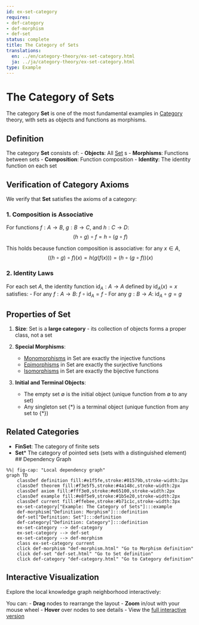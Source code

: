 ```yaml
---
id: ex-set-category
requires:
- def-category
- def-morphism
- def-set
status: complete
title: The Category of Sets
translations:
  en: ../en/category-theory/ex-set-category.html
  ja: ../ja/category-theory/ex-set-category.html
type: Example
---
```


# The Category of Sets

The category **Set** is one of the most fundamental examples in [Category](def-category.qmd) theory, with sets as objects and functions as morphisms.

## Definition

The category **Set** consists of:
- **Objects**: All [Set](../logic-set-theory/def-set.qmd) s
- **Morphisms**: Functions between sets
- **Composition**: Function composition
- **Identity**: The identity function on each set

## Verification of Category Axioms

We verify that **Set** satisfies the axioms of a category:

### 1. Composition is Associative

For functions $f: A \to B$, $g: B \to C$, and $h: C \to D$:
$$(h \circ g) \circ f = h \circ (g \circ f)$$

This holds because function composition is associative: for any $x \in A$,
$$((h \circ g) \circ f)(x) = h(g(f(x))) = (h \circ (g \circ f))(x)$$

### 2. Identity Laws

For each set $A$, the identity function $\text{id}_A: A \to A$ defined by $\text{id}_A(x) = x$ satisfies:
- For any $f: A \to B$: $f \circ \text{id}_A = f$
- For any $g: B \to A$: $\text{id}_A \circ g = g$

## Properties of Set

1. **Size**: Set is a **large category** - its collection of objects forms a proper class, not a set

2. **Special Morphisms**:
   - [Monomorphisms](def-monomorphism.qmd) in Set are exactly the injective functions
   - [Epimorphisms](def-epimorphism.qmd) in Set are exactly the surjective functions
   - [Isomorphisms](def-isomorphism.qmd) in Set are exactly the bijective functions

3. **Initial and Terminal Objects**:
   - The empty set $\emptyset$ is the initial object (unique function from $\emptyset$ to any set)
   - Any singleton set $\{*\}$ is a terminal object (unique function from any set to $\{*\}$)

## Related Categories

- **FinSet**: The category of finite sets
- **Set*** The category of pointed sets (sets with a distinguished element)
## Dependency Graph

```mermaid
%%| fig-cap: "Local dependency graph"
graph TD
    classDef definition fill:#e1f5fe,stroke:#01579b,stroke-width:2px
    classDef theorem fill:#f3e5f5,stroke:#4a148c,stroke-width:2px
    classDef axiom fill:#fff3e0,stroke:#e65100,stroke-width:2px
    classDef example fill:#e8f5e9,stroke:#1b5e20,stroke-width:2px
    classDef current fill:#ffebee,stroke:#b71c1c,stroke-width:3px
    ex-set-category["Example: The Category of Sets"]:::example
    def-morphism["Definition: Morphism"]:::definition
    def-set["Definition: Set"]:::definition
    def-category["Definition: Category"]:::definition
    ex-set-category --> def-category
    ex-set-category --> def-set
    ex-set-category --> def-morphism
    class ex-set-category current
    click def-morphism "def-morphism.html" "Go to Morphism definition"
    click def-set "def-set.html" "Go to Set definition"
    click def-category "def-category.html" "Go to Category definition"
```

## Interactive Visualization

Explore the local knowledge graph neighborhood interactively:

::: {.graph-viz data-id="ex-set-category" data-width="700" data-height="500"}
:::

You can:
- **Drag** nodes to rearrange the layout
- **Zoom** in/out with your mouse wheel
- **Hover** over nodes to see details
- View the [full interactive version](../../output/interactive/en/ex-set-category.html){target="_blank"}

